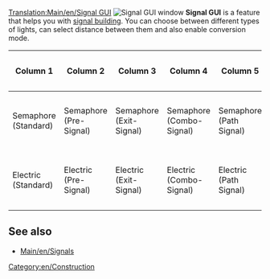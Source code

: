 [[Translation:Main/en/Signal GUI]]{{en/-}}
[[File:en/Signal Selection.png|frame|right|Signal GUI window]]
'''Signal GUI''' is a feature that helps you with [[Main/en/Building signals|signal building]]. You can choose between different types of lights, can select distance between them and also enable conversion mode.

{|
!Column 1!!Column 2!!Column 3!!Column 4!!Column 5!!Column 6!!Column 7
|-
|Semaphore <br>(Standard)
|Semaphore <br>(Pre-Signal)
|Semaphore <br>(Exit-Signal)
|Semaphore <br>(Combo-Signal)
|Semaphore <br>(Path Signal)
|Semaphore <br>(One-way Path Signal)
|Convert to selected
|-
|Electric <br>(Standard)||Electric <br>(Pre-Signal)||Electric <br>(Exit-Signal)||Electric <br>(Combo-Signal)
|Electric <br>(Path Signal)
|Electric <br>(One-way Path Signal)
|Auto Build Density
|}



==See also==
*[[Main/en/Signals]]

[[Category:en/Construction]]